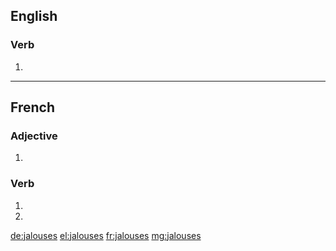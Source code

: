 ==English==

===Verb===
{{head|en|verb form}}

# {{en-third-person singular of|jalouse}}

----

==French==

===Adjective===
{{fr-adj-form}}

# {{feminine plural of|jaloux|lang=fr}}

===Verb===
{{fr-verb-form}}

# {{inflection of|jalouser||2|s|pres|indc|lang=fr}}
# {{inflection of|jalouser||2|s|pres|subj|lang=fr}}

[[de:jalouses]]
[[el:jalouses]]
[[fr:jalouses]]
[[mg:jalouses]]